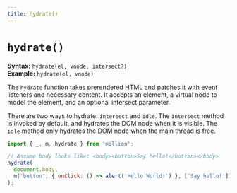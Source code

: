 ```yaml
---
title: hydrate()
---
```


# `hydrate()`

**Syntax:** `hydrate(el, vnode, intersect?)`\
**Example:** `hydrate(el, vnode)`

The `hydrate` function takes prerendered HTML and patches it with event listeners and necessary content. It accepts an element, a virtual node to model the element, and an optional intersect parameter.

There are two ways to hydrate: `intersect` and `idle`. The `intersect` method is invoked by default, and hydrates the DOM node when it is visible. The `idle` method only hydrates the DOM node when the main thread is free.

```js
import { _, m, hydrate } from 'million';

// Assume body looks like: <body><button>Say hello!</button></body>
hydrate(
  document.body,
  m('button', { onClick: () => alert('Hello World!') }, ['Say hello!']),
);
```

